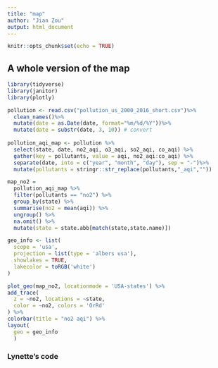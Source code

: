 ```yaml
---
title: "map"
author: "Jian Zou"
output: html_document
---
```


```r
knitr::opts_chunk$set(echo = TRUE)
```

## A whole version of the map
```r
library(tidyverse)
library(janitor)
library(plotly)

pollution <- read.csv("pollution_us_2000_2016_short.csv")%>%
  clean_names()%>%
  mutate(date = as.Date(date, format="%m/%d/%Y"))%>%
  mutate(date = substr(date, 3, 10)) # convert
  
pollution_aqi_map <- pollution %>% 
  select(state, date, no2_aqi, o3_aqi, so2_aqi, co_aqi) %>% 
  gather(key = pollutants, value = aqi, no2_aqi:co_aqi) %>% 
  separate(date, into = c("year", "month", "day"), sep = "-")%>%
  mutate(pollutants = stringr::str_replace(pollutants,"_aqi",""))

map_no2 = 
  pollution_aqi_map %>%
  filter(pollutants == "no2") %>%
  group_by(state) %>%
  summarise(no2 = mean(aqi)) %>%
  ungroup() %>%
  na.omit() %>%
  mutate(state = state.abb[match(state,state.name)])

geo_info <- list(
  scope = 'usa',
  projection = list(type = 'albers usa'),
  showlakes = TRUE,
  lakecolor = toRGB('white')
)

plot_geo(map_no2, locationmode = 'USA-states') %>%
add_trace(
  z = ~no2, locations = ~state,
  color = ~no2, colors = 'OrRd'
) %>%
colorbar(title = "no2 aqi") %>%
layout(
  geo = geo_info
  )
```



### Lynette's code

```r



```